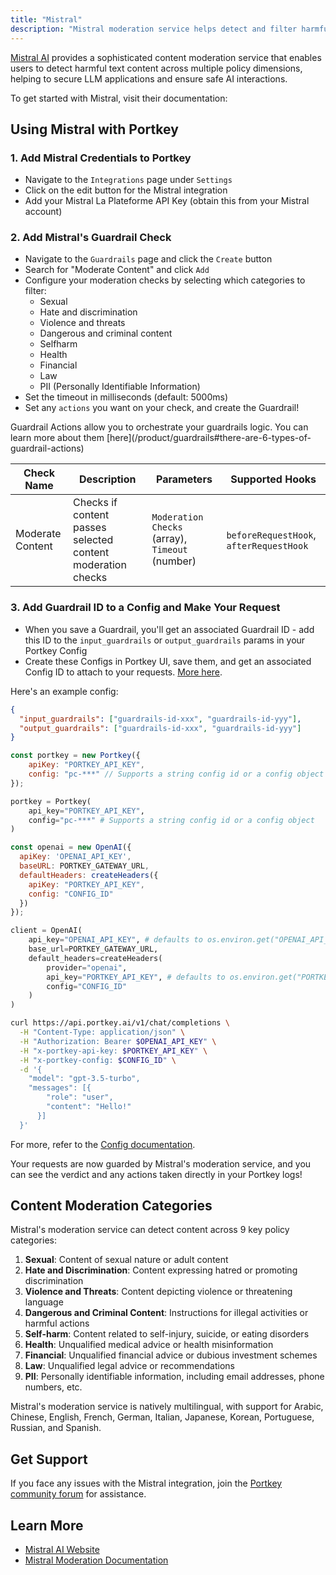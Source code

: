 ```yaml
---
title: "Mistral"
description: "Mistral moderation service helps detect and filter harmful content across multiple policy dimensions to secure your AI applications."
---
```


[Mistral AI](https://mistral.ai/) provides a sophisticated content moderation service that enables users to detect harmful text content across multiple policy dimensions, helping to secure LLM applications and ensure safe AI interactions.

To get started with Mistral, visit their documentation:
<Card title="Get Started with Mistral Moderation" href="https://docs.mistral.ai/capabilities/guardrailing/"/>

## Using Mistral with Portkey

### 1. Add Mistral Credentials to Portkey

* Navigate to the `Integrations` page under `Settings`
* Click on the edit button for the Mistral integration
* Add your Mistral La Plateforme API Key (obtain this from your Mistral account)

### 2. Add Mistral's Guardrail Check

* Navigate to the `Guardrails` page and click the `Create` button
* Search for "Moderate Content" and click `Add`
* Configure your moderation checks by selecting which categories to filter:
  - Sexual
  - Hate and discrimination
  - Violence and threats
  - Dangerous and criminal content
  - Selfharm
  - Health
  - Financial
  - Law
  - PII (Personally Identifiable Information)
* Set the timeout in milliseconds (default: 5000ms)
* Set any `actions` you want on your check, and create the Guardrail!

<Note>
    Guardrail Actions allow you to orchestrate your guardrails logic. You can learn more about them [here](/product/guardrails#there-are-6-types-of-guardrail-actions)
</Note>

| Check Name | Description | Parameters | Supported Hooks |
|------------|-------------|------------|-----------------|
| Moderate Content | Checks if content passes selected content moderation checks | `Moderation Checks` (array), `Timeout` (number) | `beforeRequestHook`, `afterRequestHook` |

### 3. Add Guardrail ID to a Config and Make Your Request

* When you save a Guardrail, you'll get an associated Guardrail ID - add this ID to the `input_guardrails` or `output_guardrails` params in your Portkey Config
* Create these Configs in Portkey UI, save them, and get an associated Config ID to attach to your requests. [More here](/product/ai-gateway/configs).

Here's an example config:

```json
{
  "input_guardrails": ["guardrails-id-xxx", "guardrails-id-yyy"],
  "output_guardrails": ["guardrails-id-xxx", "guardrails-id-yyy"]
}
```

<Tabs>
  <Tab title="NodeJS">

```js
const portkey = new Portkey({
    apiKey: "PORTKEY_API_KEY",
    config: "pc-***" // Supports a string config id or a config object
});
```
  </Tab>
  <Tab title="Python">

```py
portkey = Portkey(
    api_key="PORTKEY_API_KEY",
    config="pc-***" # Supports a string config id or a config object
)
```
  </Tab>
  <Tab title="OpenAI NodeJS">

```js
const openai = new OpenAI({
  apiKey: 'OPENAI_API_KEY',
  baseURL: PORTKEY_GATEWAY_URL,
  defaultHeaders: createHeaders({
    apiKey: "PORTKEY_API_KEY",
    config: "CONFIG_ID"
  })
});
```
  </Tab>
  <Tab title="OpenAI Python">

```py
client = OpenAI(
    api_key="OPENAI_API_KEY", # defaults to os.environ.get("OPENAI_API_KEY")
    base_url=PORTKEY_GATEWAY_URL,
    default_headers=createHeaders(
        provider="openai",
        api_key="PORTKEY_API_KEY", # defaults to os.environ.get("PORTKEY_API_KEY")
        config="CONFIG_ID"
    )
)
```
  </Tab>
<Tab title="cURL">

```sh
curl https://api.portkey.ai/v1/chat/completions \
  -H "Content-Type: application/json" \
  -H "Authorization: Bearer $OPENAI_API_KEY" \
  -H "x-portkey-api-key: $PORTKEY_API_KEY" \
  -H "x-portkey-config: $CONFIG_ID" \
  -d '{
    "model": "gpt-3.5-turbo",
    "messages": [{
        "role": "user",
        "content": "Hello!"
      }]
  }'
```
  </Tab>
</Tabs>

For more, refer to the [Config documentation](/product/ai-gateway/configs).

Your requests are now guarded by Mistral's moderation service, and you can see the verdict and any actions taken directly in your Portkey logs!

## Content Moderation Categories

Mistral's moderation service can detect content across 9 key policy categories:

1. **Sexual**: Content of sexual nature or adult content
2. **Hate and Discrimination**: Content expressing hatred or promoting discrimination
3. **Violence and Threats**: Content depicting violence or threatening language
4. **Dangerous and Criminal Content**: Instructions for illegal activities or harmful actions
5. **Self-harm**: Content related to self-injury, suicide, or eating disorders
6. **Health**: Unqualified medical advice or health misinformation
7. **Financial**: Unqualified financial advice or dubious investment schemes
8. **Law**: Unqualified legal advice or recommendations
9. **PII**: Personally identifiable information, including email addresses, phone numbers, etc.

Mistral's moderation service is natively multilingual, with support for Arabic, Chinese, English, French, German, Italian, Japanese, Korean, Portuguese, Russian, and Spanish.

## Get Support

If you face any issues with the Mistral integration, join the [Portkey community forum](https://discord.gg/portkey-llms-in-prod-1143393887742861333) for assistance.

## Learn More

- [Mistral AI Website](https://mistral.ai/)
- [Mistral Moderation Documentation](https://docs.mistral.ai/capabilities/guardrailing/)

